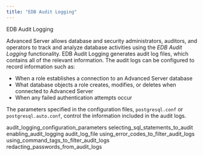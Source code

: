 ```yaml
---
title: "EDB Audit Logging"
---
```


<div id="edb_audit_logging" class="registered_link"></div>


<div class="index">

EDB Audit Logging

</div>

Advanced Server allows database and security administrators, auditors, and operators to track and analyze database activities using the *EDB Audit Logging* functionality. EDB Audit Logging generates audit log files, which contains all of the relevant information. The audit logs can be configured to record information such as:

  - When a role establishes a connection to an Advanced Server database
  - What database objects a role creates, modifies, or deletes when connected to Advanced Server
  - When any failed authentication attempts occur

The parameters specified in the configuration files, `postgresql.conf` or `postgresql.auto.conf`, control the information included in the audit logs.

<div class="toctree" data-maxdepth="3">

audit_logging_configuration_parameters selecting_sql_statements_to_audit enabling_audit_logging audit_log_file using_error_codes_to_filter_audit_logs using_command_tags_to_filter_audit_logs redacting_passwords_from_audit_logs

</div>
